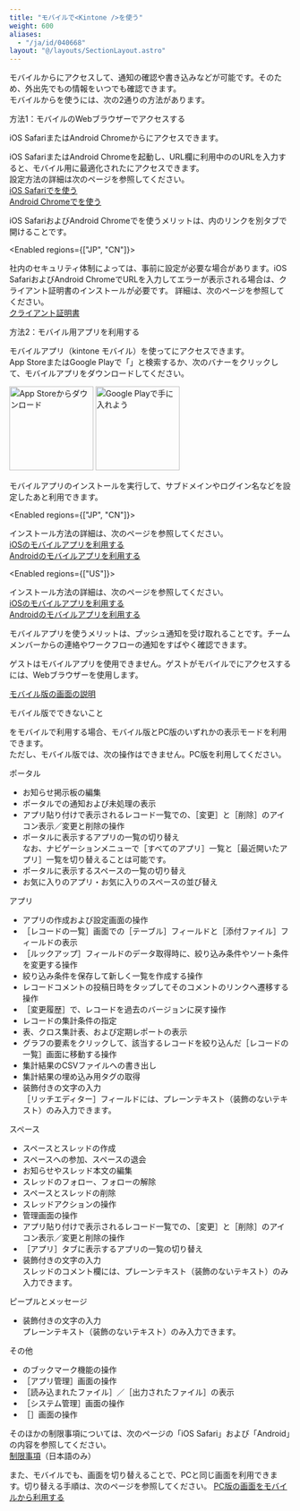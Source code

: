 ```yaml
---
title: "モバイルで<Kintone />を使う"
weight: 600
aliases:
  - "/ja/id/040668"
layout: "@/layouts/SectionLayout.astro"
---
```




モバイルから<Kintone />にアクセスして、通知の確認や書き込みなどが可能です。そのため、外出先でも<Kintone />の情報をいつでも確認できます。  
モバイルから<Kintone />を使うには、次の2通りの方法があります。

<Heading id="mobile_access_smartphone_10">方法1：モバイルのWebブラウザーでアクセスする</Heading>

iOS SafariまたはAndroid Chromeから<Kintone />にアクセスできます。

iOS SafariまたはAndroid Chromeを起動し、URL欄に利用中の<Kintone />のURLを入力すると、モバイル用に最適化された<Kintone />にアクセスできます。  
設定方法の詳細は次のページを参照してください。  
[iOS Safariで<Kintone />を使う](/k/ja/id/040662.html)  
[Android Chromeで<Kintone />を使う](/k/ja/id/040657.html)

iOS SafariおよびAndroid Chromeで<Kintone />を使うメリットは、<Kintone />内のリンクを別タブで開けることです。

<Enabled regions={["JP", "CN"]}>

社内のセキュリティ体制によっては、事前に設定が必要な場合があります。iOS SafariおよびAndroid ChromeでURLを入力してエラーが表示される場合は、クライアント証明書のインストールが必要です。
詳細は、次のページを参照してください。  
[クライアント証明書](/general/ja/id/020400.html)

</Enabled>

<Heading id="mobile_access_smartphone_20">方法2：モバイル用アプリを利用する</Heading>

モバイルアプリ（kintone モバイル）を使って<Kintone />にアクセスできます。  
App StoreまたはGoogle Playで「<Kintone />」と検索するか、次のバナーをクリックして、モバイルアプリをダウンロードしてください。

<a href="https://apps.apple.com/jp/app/kintone/id674312865" ><img alt="App Storeからダウンロード" src="/k/img-ja/appstore-apple.svg" width="150"/></a>
<a href='https://play.google.com/store/apps/details?id=com.cybozu.kintone.mobile'><img alt="Google Playで手に入れよう" src="/k/img-ja/google-play-badge.png" width="150"/></a>

モバイルアプリのインストールを実行して、サブドメインやログイン名などを設定したあと利用できます。

<Enabled regions={["JP", "CN"]}>

インストール方法の詳細は、次のページを参照してください。  
[iOSのモバイルアプリを利用する](/k/ja/id/040660.html)  
[Androidのモバイルアプリを利用する](/k/ja/id/040655.html)

</Enabled>

<Enabled regions={["US"]}>

インストール方法の詳細は、次のページを参照してください。  
[iOSのモバイルアプリを利用する](/k/ja/id/040660.html)  
[Androidのモバイルアプリを利用する](/k/ja/id/040655.html)

</Enabled>

モバイルアプリを使うメリットは、プッシュ通知を受け取れることです。チームメンバーからの連絡やワークフローの通知をすばやく確認できます。

<Note>

ゲストはモバイルアプリを使用できません。ゲストがモバイルで<Kintone />にアクセスするには、Webブラウザーを使用します。

</Note>

<Reference>

[モバイル版の画面の説明](/k/ja/id/040667.html)

</Reference>

<Heading id="mobile_access_smartphone_30">モバイル版でできないこと</Heading>

<Kintone />をモバイルで利用する場合、モバイル版とPC版のいずれかの表示モードを利用できます。  
ただし、モバイル版では、次の操作はできません。PC版を利用してください。

<Heading level={3} id="mobile_access_smartphone_3010">ポータル</Heading>

* お知らせ掲示板の編集<Wovn></Wovn>
* ポータルでの通知および未処理の表示
* アプリ貼り付けで表示されるレコード一覧での、<Wovn>［変更］</Wovn>と<Wovn>［削除］</Wovn>のアイコン表示／変更と削除の操作
* ポータルに表示するアプリの一覧の切り替え  
  なお、ナビゲーションメニューで<Wovn>［すべてのアプリ］</Wovn>一覧と<Wovn>［最近開いたアプリ］</Wovn>一覧を切り替えることは可能です。
* ポータルに表示するスペースの一覧の切り替え
* お気に入りのアプリ・お気に入りのスペースの並び替え

<Heading level={3} id="mobile_access_smartphone_3020">アプリ</Heading>

* アプリの作成および設定画面の操作<Wovn></Wovn>
* <Wovn>［レコードの一覧］</Wovn>画面での<Wovn>［テーブル］</Wovn>フィールドと<Wovn>［添付ファイル］</Wovn>フィールドの表示
* <Wovn>［ルックアップ］</Wovn>フィールドのデータ取得時に、絞り込み条件やソート条件を変更する操作
* 絞り込み条件を保存して新しく一覧を作成する操作
* レコードコメントの投稿日時をタップしてそのコメントのリンクへ遷移する操作
* <Wovn>［変更履歴］</Wovn>で、レコードを過去のバージョンに戻す操作
* レコードの集計条件の指定
* 表、クロス集計表、および定期レポートの表示
* グラフの要素をクリックして、該当するレコードを絞り込んだ<Wovn>［レコードの一覧］</Wovn>画面に移動する操作
* 集計結果のCSVファイルへの書き出し
* 集計結果の埋め込み用タグの取得
* 装飾付きの文字の入力  
  <Wovn>［リッチエディター］</Wovn>フィールドには、プレーンテキスト（装飾のないテキスト）のみ入力できます。

<Heading level={3} id="mobile_access_smartphone_3030">スペース</Heading>

* スペースとスレッドの作成
* スペースへの参加、スペースの退会
* お知らせやスレッド本文の編集<Wovn></Wovn>
* スレッドのフォロー、フォローの解除
* スペースとスレッドの削除
* スレッドアクションの操作
* 管理画面の操作<Wovn></Wovn>
* アプリ貼り付けで表示されるレコード一覧での、<Wovn>［変更］</Wovn>と<Wovn>［削除］</Wovn>のアイコン表示／変更と削除の操作
* <Wovn>［アプリ］</Wovn>タブに表示するアプリの一覧の切り替え
* 装飾付きの文字の入力  
  スレッドのコメント欄には、プレーンテキスト（装飾のないテキスト）のみ入力できます。

<Heading level={3} id="mobile_access_smartphone_3040">ピープルとメッセージ</Heading>

* 装飾付きの文字の入力  
  プレーンテキスト（装飾のないテキスト）のみ入力できます。

<Heading level={3} id="mobile_access_smartphone_3050">その他</Heading>

* <Kintone />のブックマーク機能の操作
* <Wovn>［アプリ管理］</Wovn>画面の操作
* <Wovn>［読み込まれたファイル］</Wovn>／<Wovn>［出力されたファイル］</Wovn>の表示
* <Wovn>［<Kintone />システム管理］</Wovn>画面の操作
* <Wovn>［<SlashUi />］</Wovn>画面の操作

そのほかの制限事項については、次のページの「iOS Safari」および「Android」の内容を参照してください。  
[制限事項](https://www.cybozu.com/jp/service/restrictions.html)（日本語のみ）  

また、モバイルでも、画面を切り替えることで、PCと同じ画面を利用できます。切り替える手順は、次のページを参照してください。 
[PC版の画面をモバイルから利用する](/k/ja/id/040666.html)
